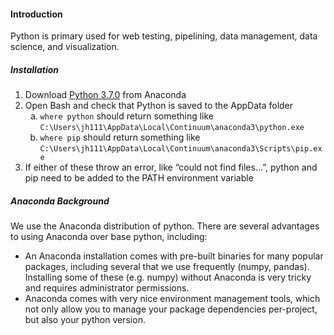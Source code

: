 #### Introduction {-}

Python is primary used for web testing, pipelining, data management, data science, and visualization.

##### Installation {-}

1. Download [Python 3.7.0](https://www.anaconda.com/distribution/) from Anaconda
2. Open Bash and check that Python is saved to the AppData folder
	a. `where python` should return something like `C:\Users\jh111\AppData\Local\Continuum\anaconda3\python.exe`
	b. `where pip` should return something like `C:\Users\jh111\AppData\Local\Continuum\anaconda3\Scripts\pip.exe`
3. If either of these throw an error, like "could not find files...", python and pip need to be added to the PATH environment variable

##### Anaconda Background {-}

We use the Anaconda distribution of python. There are several advantages to using Anaconda over base python, including:

* An Anaconda installation comes with pre-built binaries for many popular packages, including several that we use frequently (numpy, pandas). Installing some of these (e.g. numpy) without Anaconda is very tricky and requires administrator permissions.
* Anaconda comes with very nice environment management tools, which not only allow you to manage your package dependencies per-project, but also your python version. 